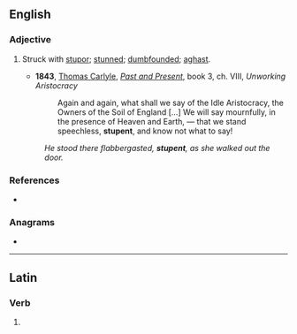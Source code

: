 ==English==

===Adjective===
{{en-adj}}

# {{lb|en|rare}} Struck with [[stupor]]; [[stunned]]; [[dumbfounded]]; [[aghast]].
#* '''1843''', [[w:Thomas_Carlyle|Thomas Carlyle]], ''[[:w:Past and Present (book)|Past and Present]]'', book 3, ch. VIII, ''Unworking Aristocracy''
#*: Again and again, what shall we say of the Idle Aristocracy, the Owners of the Soil of England […] We will say mournfully, in the presence of Heaven and Earth, — that we stand speechless, '''stupent''', and know not what to say!
#: ''He stood there flabbergasted, '''stupent''', as she walked out the door.''

===References===
* {{R:Century 1911}}

===Anagrams===
* {{anagrams|en|netputs}}

----

==Latin==

===Verb===
{{la-verb-form|stupent}}

# {{inflection of|stupeō||3|p|pres|actv|indc|lang=la}}